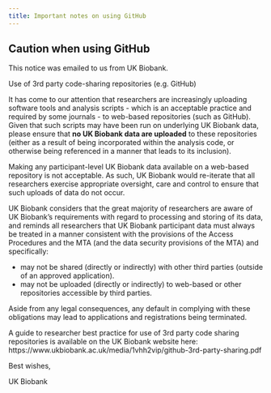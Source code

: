```yaml
---
title: Important notes on using GitHub
---
```


## Caution when using GitHub

::: callout-note
This notice was emailed to us from UK Biobank.
:::

Use of 3rd party code-sharing repositories (e.g. GitHub)

It has come to our attention that researchers are increasingly uploading
software tools and analysis scripts - which is an acceptable practice
and required by some journals - to web-based repositories (such as
GitHub). Given that such scripts may have been run on underlying UK
Biobank data, please ensure that **no UK Biobank data are uploaded** to
these repositories (either as a result of being incorporated within the
analysis code, or otherwise being referenced in a manner that leads to
its inclusion).

Making any participant-level UK Biobank data available on a web-based
repository is not acceptable. As such, UK Biobank would re-iterate that
all researchers exercise appropriate oversight, care and control to
ensure that such uploads of data do not occur.

UK Biobank considers that the great majority of researchers are aware of
UK Biobank's requirements with regard to processing and storing of its
data, and reminds all researchers that UK Biobank participant data must
always be treated in a manner consistent with the provisions of the
Access Procedures and the MTA (and the data security provisions of the
MTA) and specifically:

-   may not be shared (directly or indirectly) with other third parties
    (outside of an approved application).
-   may not be uploaded (directly or indirectly) to web-based or other
    repositories accessible by third parties.

Aside from any legal consequences, any default in complying with these
obligations may lead to applications and registrations being terminated.

A guide to researcher best practice for use of 3rd party code sharing
repositories is available on the UK Biobank website here:
https://www.ukbiobank.ac.uk/media/1vhh2vip/github-3rd-party-sharing.pdf

Best wishes,

UK Biobank
